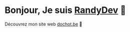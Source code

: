# Bonjour, Je suis [RandyDev](https://github.com/Randi-Dcht) 👋

Découvrez mon site web [dochot.be](https://dochot.be) 🚀
